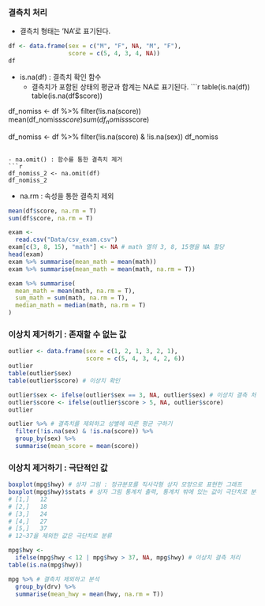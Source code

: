 ### 결측치 처리
- 결측치 형태는 'NA'로 표기된다.
```r
df <- data.frame(sex = c("M", "F", NA, "M", "F"),
                 score = c(5, 4, 3, 4, NA))
df
```
- is.na(df) : 결측치 확인 함수
  - 결측치가 포함된 상태의 평균과 합계는 NA로 표기된다.
```r
table(is.na(df))
table(is.na(df$score))

df_nomiss <- df %>% filter(!is.na(score))
mean(df_nomiss$score)
sum(df_nomiss$score)

df_nomiss <- df %>% filter(!is.na(score) & !is.na(sex))
df_nomiss
```

- na.omit() : 함수를 통한 결측치 제거
```r
df_nomiss_2 <- na.omit(df)
df_nomiss_2
```
- na.rm : 속성을 통한 결측치 제외
```r
mean(df$score, na.rm = T)
sum(df$score, na.rm = T)
```

```r
exam <-
  read.csv("Data/csv_exam.csv")
exam[c(3, 8, 15), "math"] <- NA # math 열의 3, 8, 15행을 NA 할당
head(exam)
exam %>% summarise(mean_math = mean(math))
exam %>% summarise(mean_math = mean(math, na.rm = T))

exam %>% summarise(
  mean_math = mean(math, na.rm = T),
  sum_math = sum(math, na.rm = T),
  median_math = median(math, na.rm = T)
)
```

### 이상치 제거하기 : 존재할 수 없는 값
```r
outlier <- data.frame(sex = c(1, 2, 1, 3, 2, 1),
                      score = c(5, 4, 3, 4, 2, 6))
outlier
table(outlier$sex)
table(outlier$score) # 이상치 확인

outlier$sex <- ifelse(outlier$sex == 3, NA, outlier$sex) # 이상치 결측 처리
outlier$score <- ifelse(outlier$score > 5, NA, outlier$score)
outlier

outlier %>% # 결측치를 제외하고 성별에 따른 평균 구하기
  filter(!is.na(sex) & !is.na(score)) %>%
  group_by(sex) %>%
  summarise(mean_score = mean(score))
```

### 이상치 제거하기 : 극단적인 값
```r
boxplot(mpg$hwy) # 상자 그림 : 정규분포를 직사각형 상자 모양으로 표현한 그래프
boxplot(mpg$hwy)$stats # 상자 그림 통계치 출력, 통계치 밖에 있는 값이 극단치로 분류
# [1,]   12
# [2,]   18
# [3,]   24
# [4,]   27
# [5,]   37
# 12~37을 제외한 값은 극단치로 분류

mpg$hwy <-
  ifelse(mpg$hwy < 12 | mpg$hwy > 37, NA, mpg$hwy) # 이상치 결측 처리
table(is.na(mpg$hwy))

mpg %>% # 결측치 제외하고 분석
  group_by(drv) %>%
  summarise(mean_hwy = mean(hwy, na.rm = T))
```